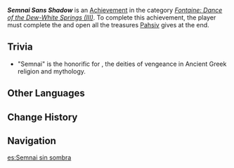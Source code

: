 {{Achievement Infobox
|id           = 80298
|order id     = 274
|category     = Fontaine: Dance of the Dew-White Springs (III)
|description  = Meet a mysterious fairy on Erinnyes.
|requirements = Complete ''[[The Wild Fairy of Erinnyes]]'' and open all of Pahsiv's treasures.
|primogems    = 10
|tracking     = 
|topic        = 
|quest        = The Wild Fairy of Erinnyes
}}
'''''Semnai Sans Shadow''''' is an [[Achievement]] in the category ''[[Fontaine: Dance of the Dew-White Springs (III)]]''. To complete this achievement, the player must complete the {{Quest|The Wild Fairy of Erinnyes}} and open all the treasures [[Pahsiv]] gives at the end.

==Trivia==
* "Semnai" is the honorific for {{w|Erinyes}}, the {{w|chthonic}} deities of vengeance in Ancient Greek religion and mythology. 

==Other Languages==
{{Other Languages
|en      = Semnai Sans Shadow
|zhs     = 无影的塞谟奈
|zhs_rm  = 
|zht     = 無影的塞謨奈
|zht_rm  = 
|zh_tl   = 
|ja      = 無影のセムナイ
|ja_rm   = Muyou no Semunai
|ja_tl   = 
|ko      = 그림자 없는 셈나이
|ko_rm   = 
|ko_tl   = 
|es      = Semnai sin sombra
|es_tl   = Semnai Without Shadow
|fr      = Simonie sans ombre
|fr_tl   = {{wt|simony#English|Simony}} Sans Shadow
|ru      = Семнай без тени
|ru_tl   = Semnai Without Shadow
|th      = Semnai ที่ไร้เงา
|th_rm   = 
|th_tl   = 
|vi      = Symonie Sans Khuất Bóng
|vi_tl   = 
|de      = Schattenloser Symonie
|de_tl   = Shadowless Simony
|id      = Semnai Tanpa Bayangan
|id_tl   = Semnai Without Shadow
|pt      = Symonie Sem Sombra
|pt_tl   = 
|tr      = Gölgesiz Semnai
|tr_tl   = 
|it      = Semnai sans ombre
|it_tl   = 
}}

==Change History==
{{Change History|4.2}}

==Navigation==
{{Achievement Navbox}}

[[es:Semnai sin sombra]]